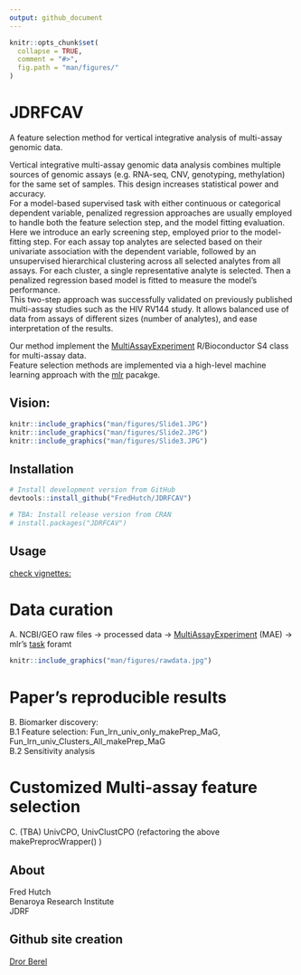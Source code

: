 ```yaml
---
output: github_document
---
```


<!-- README.md is generated from README.Rmd. Please edit that file -->

```r
knitr::opts_chunk$set(
  collapse = TRUE,
  comment = "#>",
  fig.path = "man/figures/"
)
```



# JDRFCAV
A feature selection method for vertical integrative analysis of multi-assay genomic data.  

Vertical integrative multi-assay genomic data analysis combines multiple sources of genomic assays (e.g. RNA-seq, CNV, genotyping, methylation) for the same set of samples. This design increases statistical power and accuracy.  
For a model-based supervised task with either continuous or categorical dependent variable, penalized regression approaches are usually employed to handle both the feature selection step, and the model fitting evaluation.  
Here we introduce an early screening step, employed prior to the model-fitting step. For each assay top analytes are selected based on their univariate association with the dependent variable, followed by an unsupervised hierarchical clustering across all selected analytes from all assays. For each cluster, a single representative analyte is selected. Then a penalized regression based model is fitted to measure the model’s performance.   
This two-step approach was successfully validated on previously published multi-assay studies such as the HIV RV144 study. It allows balanced use of data from assays of different sizes (number of analytes), and ease interpretation of the results.  

Our method implement the [MultiAssayExperiment](http://bioconductor.org/packages/release/bioc/html/MultiAssayExperiment.html) R/Bioconductor S4 class for multi-assay data.  
Feature selection methods are implemented via a high-level machine learning approach with the [mlr](https://mlr.mlr-org.com/) pacakge.  



## Vision:
```r
knitr::include_graphics("man/figures/Slide1.JPG")
knitr::include_graphics("man/figures/Slide2.JPG")
knitr::include_graphics("man/figures/Slide3.JPG")

```


## Installation

```r
# Install development version from GitHub
devtools::install_github("FredHutch/JDRFCAV")

# TBA: Install release version from CRAN
# install.packages("JDRFCAV")

```


## Usage
[check vignettes:](https://github.com/FredHutch/JDRFCAV/tree/master/vignettes)   


# Data curation 
A. NCBI/GEO raw files -> processed data -> [MultiAssayExperiment](http://bioconductor.org/packages/release/bioc/html/MultiAssayExperiment.html) (MAE) -> mlr's [task](https://mlr.mlr-org.com/articles/tutorial/task.html) foramt
```r
knitr::include_graphics("man/figures/rawdata.jpg")
```


# Paper's reproducible results
B. Biomarker discovery:    
  B.1 Feature selection: Fun_lrn_univ_only_makePrep_MaG, Fun_lrn_univ_Clusters_All_makePrep_MaG   
  B.2 Sensitivity analysis    

# Customized Multi-assay feature selection
C. (TBA) UnivCPO, UnivClustCPO (refactoring the above makePreprocWrapper() )




## About
Fred Hutch  
Benaroya Research Institute  
JDRF  

## Github site creation  
[Dror Berel](https://drorberel.github.io/)


